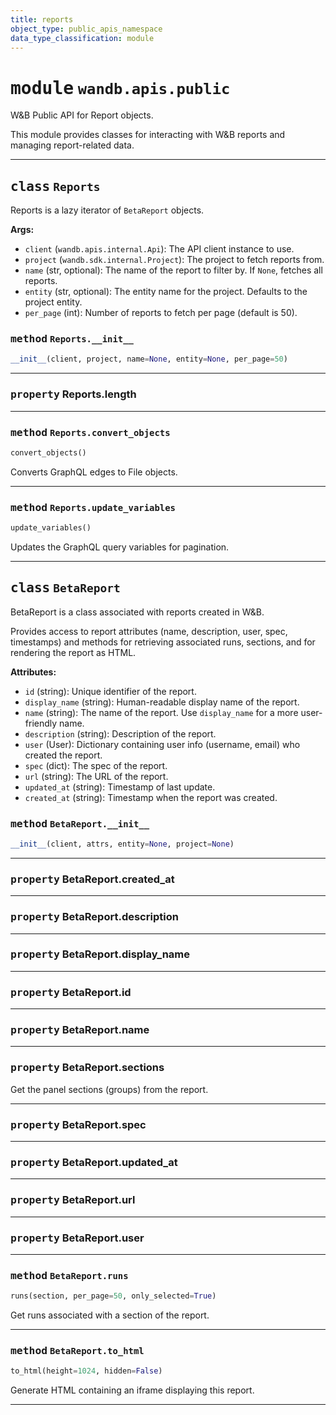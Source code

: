 ```yaml
---
title: reports
object_type: public_apis_namespace
data_type_classification: module
---
```


<Card title="View the source code" href="https://github.com/wandb/wandb/blob/main/wandb/apis/public/reports.py" icon="github"/>




# <kbd>module</kbd> `wandb.apis.public`
W&B Public API for Report objects. 

This module provides classes for interacting with W&B reports and managing report-related data. 



---

## <kbd>class</kbd> `Reports`
Reports is a lazy iterator of `BetaReport` objects. 



**Args:**
 
 - `client` (`wandb.apis.internal.Api`):  The API client instance to use. 
 - `project` (`wandb.sdk.internal.Project`):  The project to fetch reports from. 
 - `name` (str, optional):  The name of the report to filter by. If `None`,  fetches all reports. 
 - `entity` (str, optional):  The entity name for the project. Defaults to  the project entity. 
 - `per_page` (int):  Number of reports to fetch per page (default is 50). 

### <kbd>method</kbd> `Reports.__init__`

```python
__init__(client, project, name=None, entity=None, per_page=50)
```






---


### <kbd>property</kbd> Reports.length





---


### <kbd>method</kbd> `Reports.convert_objects`

```python
convert_objects()
```

Converts GraphQL edges to File objects. 

---

### <kbd>method</kbd> `Reports.update_variables`

```python
update_variables()
```

Updates the GraphQL query variables for pagination. 


---

## <kbd>class</kbd> `BetaReport`
BetaReport is a class associated with reports created in W&B. 

Provides access to report attributes (name, description, user, spec, timestamps) and methods for retrieving associated runs, sections, and for rendering the report as HTML. 



**Attributes:**
 
 - `id` (string):  Unique identifier of the report. 
 - `display_name` (string):  Human-readable display name of the report. 
 - `name` (string):  The name of the report. Use `display_name` for a more user-friendly name. 
 - `description` (string):  Description of the report. 
 - `user` (User):  Dictionary containing user info (username, email) who  created the report. 
 - `spec` (dict):  The spec of the report. 
 - `url` (string):  The URL of the report. 
 - `updated_at` (string):  Timestamp of last update. 
 - `created_at` (string):  Timestamp when the report was created. 

### <kbd>method</kbd> `BetaReport.__init__`

```python
__init__(client, attrs, entity=None, project=None)
```






---

### <kbd>property</kbd> BetaReport.created_at





---

### <kbd>property</kbd> BetaReport.description





---

### <kbd>property</kbd> BetaReport.display_name





---

### <kbd>property</kbd> BetaReport.id





---

### <kbd>property</kbd> BetaReport.name





---

### <kbd>property</kbd> BetaReport.sections

Get the panel sections (groups) from the report. 

---

### <kbd>property</kbd> BetaReport.spec





---

### <kbd>property</kbd> BetaReport.updated_at





---

### <kbd>property</kbd> BetaReport.url





---

### <kbd>property</kbd> BetaReport.user







---

### <kbd>method</kbd> `BetaReport.runs`

```python
runs(section, per_page=50, only_selected=True)
```

Get runs associated with a section of the report. 

---

### <kbd>method</kbd> `BetaReport.to_html`

```python
to_html(height=1024, hidden=False)
```

Generate HTML containing an iframe displaying this report. 


---



